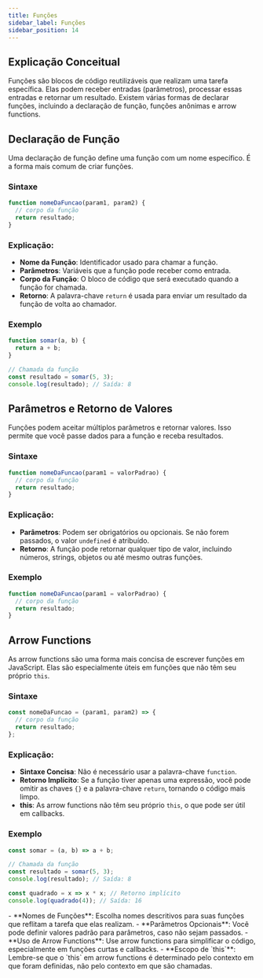 ```yaml
---
title: Funções
sidebar_label: Funções
sidebar_position: 14
---
```



## Explicação Conceitual

Funções são blocos de código reutilizáveis que realizam uma tarefa específica. Elas podem receber entradas (parâmetros), processar essas entradas e retornar um resultado. Existem várias formas de declarar funções, incluindo a declaração de função, funções anônimas e arrow functions.

## Declaração de Função

Uma declaração de função define uma função com um nome específico. É a forma mais comum de criar funções.

### Sintaxe

```js
function nomeDaFuncao(param1, param2) {
  // corpo da função
  return resultado;
}
```

### Explicação:

- **Nome da Função**: Identificador usado para chamar a função.
- **Parâmetros**: Variáveis que a função pode receber como entrada.
- **Corpo da Função**: O bloco de código que será executado quando a função for chamada.
- **Retorno**: A palavra-chave `return` é usada para enviar um resultado da função de volta ao chamador.

### Exemplo

```js
function somar(a, b) {
  return a + b;
}

// Chamada da função
const resultado = somar(5, 3);
console.log(resultado); // Saída: 8
```
## Parâmetros e Retorno de Valores

Funções podem aceitar múltiplos parâmetros e retornar valores. Isso permite que você passe dados para a função e receba resultados.

### Sintaxe

```js
function nomeDaFuncao(param1 = valorPadrao) {
  // corpo da função
  return resultado;
}
```

### Explicação:

- **Parâmetros**: Podem ser obrigatórios ou opcionais. Se não forem passados, o valor `undefined` é atribuído.
- **Retorno**: A função pode retornar qualquer tipo de valor, incluindo números, strings, objetos ou até mesmo outras funções.

### Exemplo

```js
function nomeDaFuncao(param1 = valorPadrao) {
  // corpo da função
  return resultado;
}
```

## Arrow Functions

As arrow functions são uma forma mais concisa de escrever funções em JavaScript. Elas são especialmente úteis em funções que não têm seu próprio `this`.

### Sintaxe

```js
const nomeDaFuncao = (param1, param2) => {
  // corpo da função
  return resultado;
};
```

### Explicação:

- **Sintaxe Concisa**: Não é necessário usar a palavra-chave `function`.
- **Retorno Implícito**: Se a função tiver apenas uma expressão, você pode omitir as chaves `{}` e a palavra-chave `return`, tornando o código mais limpo.
- **this**: As arrow functions não têm seu próprio `this`, o que pode ser útil em callbacks.

### Exemplo

```js
const somar = (a, b) => a + b;

// Chamada da função
const resultado = somar(5, 3);
console.log(resultado); // Saída: 8

const quadrado = x => x * x; // Retorno implícito
console.log(quadrado(4)); // Saída: 16
```

<Admonition type="info" title="Considerações Importantes">
  - **Nomes de Funções**: Escolha nomes descritivos para suas funções que reflitam a tarefa que elas realizam.
  - **Parâmetros Opcionais**: Você pode definir valores padrão para parâmetros, caso não sejam passados.
  - **Uso de Arrow Functions**: Use arrow functions para simplificar o código, especialmente em funções curtas e callbacks.
  - **Escopo de `this`**: Lembre-se que o `this` em arrow functions é determinado pelo contexto em que foram definidas, não pelo contexto em que são chamadas.
</Admonition>
